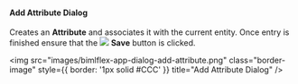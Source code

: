 #### Add Attribute Dialog

Creates an **Attribute** and associates it with the current entity.  Once entry is finished ensure that the <img class="icon-inline" src="images/svg-icons/save.svg" /> **Save** button is clicked.

<img
    src="images/bimlflex-app-dialog-add-attribute.png"
    class="border-image"
    style={{ border: '1px solid #CCC' }}
    title="Add Attribute Dialog"
/>
